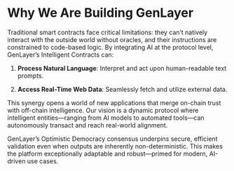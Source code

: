 # Why We Are Building GenLayer
Traditional smart contracts face critical limitations: they can’t natively interact with the outside world without oracles, and their instructions are constrained to code-based logic. By integrating AI at the protocol level, GenLayer’s Intelligent Contracts can:

1. **Process Natural Language**: Interpret and act upon human-readable text prompts.

2. **Access Real-Time Web Data**: Seamlessly fetch and utilize external data.

This synergy opens a world of new applications that merge on-chain trust with off-chain intelligence. Our vision is a dynamic protocol where intelligent entities—ranging from AI models to automated tools—can autonomously transact and reach real-world alignment.

GenLayer’s Optimistic Democracy consensus underpins secure, efficient validation even when outputs are inherently non-deterministic. This makes the platform exceptionally adaptable and robust—primed for modern, AI-driven use cases.